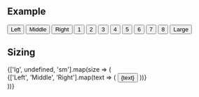 
## Example

<Playground>
  <ButtonGroup>
    <Button theme="secondary">Left</Button>
    <Button theme="secondary">Middle</Button>
    <Button theme="secondary">Right</Button>
  </ButtonGroup>
</Playground>

<Playground>
  <ButtonToolbar>
    <ButtonGroup className="mr-2">
      <Button theme="secondary">1</Button>
      <Button theme="secondary">2</Button>
      <Button theme="secondary">3</Button>
      <Button theme="secondary">4</Button>
    </ButtonGroup>
    <ButtonGroup className="mr-2">
      <Button theme="secondary">5</Button>
      <Button theme="secondary">6</Button>
      <Button theme="secondary">7</Button>
    </ButtonGroup>
    <ButtonGroup>
      <Button theme="secondary">8</Button>
    </ButtonGroup>
  </ButtonToolbar>
</Playground>

<Playground>
  <ButtonGroup>
    <Button theme="secondary" size="lg">
      Large
    </Button>
  </ButtonGroup>
</Playground>

## Sizing

<Playground>
  {['lg', undefined, 'sm'].map(size => (
    <div key={size} className="mt-1 mb-1">
      <ButtonGroup>
        {['Left', 'Middle', 'Right'].map(text => (
          <Button size={size} theme="secondary">
            {text}
          </Button>
        ))}
      </ButtonGroup>
    </div>
  ))}
</Playground>

